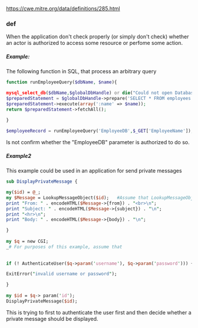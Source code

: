 https://cwe.mitre.org/data/definitions/285.html
### def
When the application don't check properly (or simply don't check) whether an actor is authorized to access some resource or perfome some action.

##### Example:
The following function in SQL, that process an arbitrary query
```php
function runEmployeeQuery($dbName, $name){

mysql_select_db($dbName,$globalDbHandle) or die("Could not open Database".$dbName);   
$preparedStatement = $globalDbHandle->prepare('SELECT * FROM employees WHERE name = :name');  
$preparedStatement->execute(array(':name' => $name));  
return $preparedStatement->fetchAll();

}  
  
$employeeRecord = runEmployeeQuery('EmployeeDB',$_GET['EmployeeName']);
```
Is not confirm whether the "EmployeeDB" parameter is authorized to do so. 
##### Example2
This example could be used in an application for send private messages
```perl
sub DisplayPrivateMessage {

my($id) = @_;  
my $Message = LookupMessageObject($id);   #Assume that LookupMessageObject() ensures that the $id argument is numeric,
print "From: " . encodeHTML($Message->{from}) . "<br>\n";  
print "Subject: " . encodeHTML($Message->{subject}) . "\n";  
print "<hr>\n";  
print "Body: " . encodeHTML($Message->{body}) . "\n";

}  
  
my $q = new CGI;  
_# For purposes of this example, assume that 
  
  
if (! AuthenticateUser($q->param('username'), $q->param('password'))) {

ExitError("invalid username or password");

}  
  
my $id = $q-> param('id');  
DisplayPrivateMessage($id);
```
This is trying to first to authenticate the user first and then decide whether a private message should be displayed.